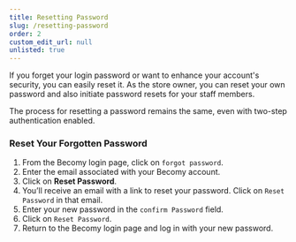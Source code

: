 ```yaml
---
title: Resetting Password
slug: /resetting-password
order: 2
custom_edit_url: null
unlisted: true
---
```


If you forget your login password or want to enhance your account's security, you can easily reset it. As the store owner, you can reset your own password and also initiate password resets for your staff members.

The process for resetting a password remains the same, even with two-step authentication enabled.

### Reset Your Forgotten Password

1. From the Becomy login page, click on `forgot password`.
2. Enter the email associated with your Becomy account.
3. Click on **Reset Password**.
4. You’ll receive an email with a link to reset your password. Click on `Reset Password` in that email.
5. Enter your new password in the `confirm Password` field.
6. Click on `Reset Password`.
7. Return to the Becomy login page and log in with your new password.

